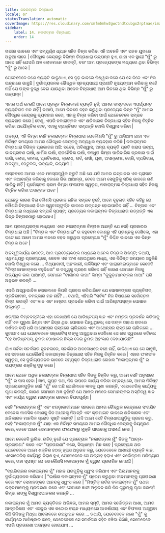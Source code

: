 ```yaml
---
title: ନକରାତ୍ମକ ଚିନ୍ତାଧାରା
locale: or
statusTranslation: automatic
coverImage: https://res.cloudinary.com/xmfm6mhw3gwctndtcubgx2rptnae/image/upload/v1740468922/small_cover_tratado_de_psicologia_revolucionaria_a4c0dca4e0.webp
sidebar:
    label: 14. ନକରାତ୍ମକ ଚିନ୍ତାଧାରା
    order: 14
---
```

ଗଭୀର ଭାବରେ ଏବଂ ସମ୍ପୂର୍ଣ୍ଣ ଧ୍ୟାନ ସହିତ ଚିନ୍ତା କରିବା ଏହି ଅବନତି ଏବଂ ପତନ ଯୁଗରେ ଅଡୁଆ ଲାଗେ | ବୌଦ୍ଧିକ କେନ୍ଦ୍ରରୁ ବିଭିନ୍ନ ଚିନ୍ତାଧାରା ଉତ୍ପନ୍ନ ହୁଏ, ଯାହା ଏକ ସ୍ଥାୟୀ "ମୁଁ" ରୁ ଆସେ ନାହିଁ ଯେପରି ଅଜ୍ଞ ଲୋକମାନେ ଭାବନ୍ତି, ବରଂ ଆମ ପ୍ରତ୍ୟେକଙ୍କ ମଧ୍ୟରେ ଥିବା ବିଭିନ୍ନ "ମୁଁ" ରୁ ଆସେ |

ଯେତେବେଳେ ଜଣେ ବ୍ୟକ୍ତି ଭାବୁଥାଏ, ସେ ଦୃଢ଼ ଭାବରେ ବିଶ୍ୱାସ କରେ ଯେ ସେ ନିଜେ ଏବଂ ନିଜ ଇଚ୍ଛାରେ ଭାବୁଛି | ଦୁର୍ଭାଗ୍ୟଜନକ ବୌଦ୍ଧିକ ସ୍ତନ୍ୟପାୟୀ ପ୍ରାଣୀଟି ହୃଦୟଙ୍ଗମ କରିବାକୁ ଚାହେଁ ନାହିଁ ଯେ ତାଙ୍କ ବୁଦ୍ଧି ଦେଇ ଯାଉଥିବା ଅନେକ ଚିନ୍ତାଧାରା ଆମ ଭିତରେ ଥିବା ବିଭିନ୍ନ "ମୁଁ" ରୁ ଉତ୍ପନ୍ନ |

ଏହାର ଅର୍ଥ ହେଉଛି ଆମେ ପ୍ରକୃତ ଚିନ୍ତାକାରୀ ବ୍ୟକ୍ତି ନୁହଁ; ଆମର ବାସ୍ତବରେ ଏପର୍ଯ୍ୟନ୍ତ ବ୍ୟକ୍ତିଗତ ମନ ନାହିଁ | ତଥାପି, ଆମେ ଭିତରେ ବହନ କରୁଥିବା ପ୍ରତ୍ୟେକ ଭିନ୍ନ "ମୁଁ" ଆମର ବୌଦ୍ଧିକ କେନ୍ଦ୍ରକୁ ବ୍ୟବହାର କରେ, ଏହାକୁ ଚିନ୍ତା କରିବା ପାଇଁ ଯେତେବେଳେ ସମ୍ଭବ ବ୍ୟବହାର କରେ | ତେଣୁ, ଏପରି ନକାରାତ୍ମକ ଏବଂ କ୍ଷତିକାରକ ଚିନ୍ତାଧାରା ସହିତ ନିଜକୁ ଚିହ୍ନିତ କରିବା ଅଯୌକ୍ତିକ ହେବ, ଏହାକୁ ବ୍ୟକ୍ତିଗତ ସମ୍ପତ୍ତି ବୋଲି ବିଶ୍ୱାସ କରିବା |

ଅବଶ୍ୟ, ଏହି କିମ୍ବା ସେହି ନକାରାତ୍ମକ ଚିନ୍ତାଧାରା ଯେକୌଣସି "ମୁଁ" ରୁ ଆସିଥାଏ ଯାହା ଏକ ନିର୍ଦ୍ଦିଷ୍ଟ ସମୟରେ ଆମର ବୌଦ୍ଧିକ କେନ୍ଦ୍ରକୁ ଅତ୍ୟଧିକ ବ୍ୟବହାର କରିଛି | ନକାରାତ୍ମକ ଚିନ୍ତାଧାରା ବିଭିନ୍ନ ପ୍ରକାରର ଅଛି: ସନ୍ଦେହ, ଅବିଶ୍ୱାସ, ଅନ୍ୟ ବ୍ୟକ୍ତି ପ୍ରତି ଖରାପ ଇଚ୍ଛା, ଭାବପ୍ରବଣ ଇର୍ଷା, ଧାର୍ମିକ ଇର୍ଷା, ରାଜନୈତିକ ଇର୍ଷା, ବନ୍ଧୁତା କିମ୍ବା ପାରିବାରିକ ପ୍ରକାର ପାଇଁ ଇର୍ଷା, ଲୋଭ, କାମନା, ପ୍ରତିଶୋଧ, କ୍ରୋଧ, ଗର୍ବ, ଈର୍ଷା, ଘୃଣା, ଅସନ୍ତୋଷ, ଚୋରି, ବ୍ୟଭିଚାର, ଅଳସୁଆ, ପେଟୁକତା, ଇତ୍ୟାଦି, ଇତ୍ୟାଦି |

ବାସ୍ତବରେ ଆମର ଏତେ ମନସ୍ତାତ୍ତ୍ୱିକ ତ୍ରୁଟି ଅଛି ଯେ ଯଦି ଆମର ଇସ୍ପାତର ଏକ ପ୍ରାସାଦ ଏବଂ କଥାବାର୍ତ୍ତା କରିବାକୁ ହଜାରେ ଜିଭ ଥାଆନ୍ତା, ତେବେ ଆମେ ସେଗୁଡ଼ିକୁ ସଠିକ୍ ଭାବରେ ଗଣି ପାରିବୁ ନାହିଁ | ପୂର୍ବୋକ୍ତର କ୍ରମ କିମ୍ବା ଫଳାଫଳ ସ୍ୱରୂପ, ନକାରାତ୍ମକ ଚିନ୍ତାଧାରା ସହିତ ନିଜକୁ ଚିହ୍ନିତ କରିବା ଅସଙ୍ଗତ ଅଟେ |

ଯେହେତୁ କାରଣ ବିନା କୌଣସି ପ୍ରଭାବ ରହିବା ସମ୍ଭବ ନୁହେଁ, ଆମେ ଦୃଢ଼ତାର ସହିତ କହିଛୁ ଯେ କୌଣସି ଚିନ୍ତାଧାରା ନିଜେ ସ୍ୱତଃସ୍ଫୁର୍ତ୍ତ ଭାବରେ ଉତ୍ପନ୍ନ ହୋଇପାରିବ ନାହିଁ ... ଚିନ୍ତାକ ଏବଂ ଚିନ୍ତାଧାରା ମଧ୍ୟରେ ସମ୍ପର୍କ ସ୍ପଷ୍ଟ; ପ୍ରତ୍ୟେକ ନକାରାତ୍ମକ ଚିନ୍ତାଧାରାର ଉତ୍ପତ୍ତି ଏକ ଭିନ୍ନ ଚିନ୍ତାକଠାରୁ ହୋଇଥାଏ |

ଆମ ପ୍ରତ୍ୟେକଙ୍କ ମଧ୍ୟରେ ଏତେ ନକାରାତ୍ମକ ଚିନ୍ତାକ ଅଛନ୍ତି ଯେ ସେହି ପ୍ରକାରର ଚିନ୍ତାଧାରା ଅଛି | "ଚିନ୍ତାକ ଏବଂ ଚିନ୍ତାଧାରା" ର ବହୁବଚନ କୋଣରୁ ଏହି ପ୍ରଶ୍ନକୁ ଦେଖିଲେ, ଏହା ଘଟେ ଯେ ଆମେ ଆମର ମନରେ ବହନ କରୁଥିବା ପ୍ରତ୍ୟେକ "ମୁଁ" ନିଶ୍ଚିତ ଭାବରେ ଏକ ଭିନ୍ନ ଚିନ୍ତାକ ଅଟେ |

ଅନସ୍ୱୀକାର୍ଯ୍ୟ ଭାବରେ, ଆମ ପ୍ରତ୍ୟେକଙ୍କ ମଧ୍ୟରେ ଅନେକ ଚିନ୍ତାକ ଅଛନ୍ତି; ତଥାପି, ଏଥିମଧ୍ୟରୁ ପ୍ରତ୍ୟେକେ, କେବଳ ଏକ ଅଂଶ ହୋଇଥିଲେ ମଧ୍ୟ, ଏକ ନିର୍ଦ୍ଦିଷ୍ଟ ସମୟରେ ସବୁକିଛି ବୋଲି ବିଶ୍ୱାସ କରେ ... ମିଥ୍ୟାବାଦୀ, ଅହଂକାରୀ, ନାର୍କିସିଷ୍ଟ ଏବଂ ପାରାନୋଇଡ୍ମାନେ କେବେବି "ଚିନ୍ତାକମାନଙ୍କର ବହୁବିଧତା" ର ତତ୍ତ୍ୱକୁ ଗ୍ରହଣ କରିବେ ନାହିଁ କାରଣ ସେମାନେ ନିଜକୁ ଅତ୍ୟଧିକ ଭଲ ପାଆନ୍ତି, ସେମାନେ "ଟାର୍ଜାନର ବାପା" କିମ୍ବା "କୁକୁଡ଼ାମାନଙ୍କର ମାଆ" ପରି ଅନୁଭବ କରନ୍ତି ...

ଏପରି ଅସ୍ୱାଭାବିକ ଲୋକମାନେ କିପରି ଗ୍ରହଣ କରିପାରିବେ ଯେ ସେମାନଙ୍କର ବ୍ୟକ୍ତିଗତ, ପ୍ରତିଭାବାନ, ଚମତ୍କାର ମନ ନାହିଁ? ... ତଥାପି, ଏହିପରି "ସର୍ବଜ୍ଞ" ନିଜ ବିଷୟରେ ସର୍ବୋତ୍ତମ ଚିନ୍ତା କରନ୍ତି ଏବଂ ଜ୍ଞାନ ଏବଂ ନମ୍ରତା ପ୍ରଦର୍ଶନ କରିବା ପାଇଁ ଆରିଷ୍ଟପସ୍ଙ୍କ ପୋଷାକ ପିନ୍ଧନ୍ତି ...

ଶତାବ୍ଦୀର କିମ୍ବଦନ୍ତୀରେ ଏହା ଲେଖାଅଛି ଯେ ଆରିଷ୍ଟପସ୍ ଜ୍ଞାନ ଏବଂ ନମ୍ରତା ପ୍ରଦର୍ଶନ କରିବାକୁ ଚାହିଁ ଏକ ପୁରୁଣା ଛିଣ୍ଡା ଏବଂ ଛିଦ୍ର ଥିବା ପୋଷାକ ପିନ୍ଧିଥିଲେ; ସେ ତାଙ୍କ ଡାହାଣ ହାତରେ ଦର୍ଶନର ବାଡ଼ି ଧରି ଆଥେନ୍ସର ରାସ୍ତାରେ ଚାଲିଗଲେ ଏବଂ ଆଥେନ୍ସର ରାସ୍ତାରେ ଚାଲିଗଲେ ... କୁହାଯାଏ ଯେ ଯେତେବେଳେ ସକ୍ରେଟିସ୍ ତାଙ୍କୁ ଆସୁଥିବାର ଦେଖିଲେ ସେ ଉଚ୍ଚ ସ୍ୱରରେ କହିଲେ: "ହେ ଆରିଷ୍ଟପସ୍, ତୁମର ପୋଷାକର ଛିଦ୍ର ଦେଇ ତୁମର ଅହଂକାର ଦେଖାଯାଉଛି!"

ଯିଏ ସର୍ବଦା ସତର୍କତାର ନୂତନତାରେ, ସତର୍କତାର ଅବବୋଧରେ ବଞ୍ଚେ ନାହିଁ, ଭାବିଥାଏ ଯେ ସେ ଭାବୁଛି, ସେ ସହଜରେ ଯେକୌଣସି ନକାରାତ୍ମକ ଚିନ୍ତାଧାରା ସହିତ ନିଜକୁ ଚିହ୍ନିତ କରେ | ଏହାର ଫଳାଫଳ ସ୍ୱରୂପ, ସେ ଦୁର୍ଭାଗ୍ୟଜନକ ଭାବରେ ସମ୍ପୃକ୍ତ ଚିନ୍ତାଧାରାର ଲେଖକ "ନକାରାତ୍ମକ ମୁଁ" ର ଭୟଙ୍କର ଶକ୍ତିକୁ ଦୃଢ଼ କରେ |

ଆମେ ଯେତେ ଅଧିକ ନକାରାତ୍ମକ ଚିନ୍ତାଧାରା ସହିତ ନିଜକୁ ଚିହ୍ନିତ କରୁ, ଆମେ ସେହି ଅନୁସାରେ "ମୁଁ" ର ଦାସ ହେବା | ଜ୍ଞାନ, ଗୁପ୍ତ ପଥ, ନିଜ ଉପରେ କାର୍ଯ୍ୟ କରିବା ସମ୍ବନ୍ଧରେ, ଆମର ନିର୍ଦ୍ଦିଷ୍ଟ ପ୍ରଲୋଭନଗୁଡ଼ିକ ସେହି "ମୁଁ" ରେ ଅଛି ଯେଉଁମାନେ ଜ୍ଞାନକୁ ଘୃଣା କରନ୍ତି, ଏସୋଟେରିକ୍ କାର୍ଯ୍ୟକୁ ଘୃଣା କରନ୍ତି, କାରଣ ସେମାନେ ଅଜ୍ଞ ନୁହଁନ୍ତି ଯେ ଆମର ମନରେ ସେମାନଙ୍କର ଅସ୍ତିତ୍ୱ ଜ୍ଞାନ ଏବଂ କାର୍ଯ୍ୟ ଦ୍ୱାରା ମାରାତ୍ମକ ଭାବରେ ବିପଦପୂର୍ଣ୍ଣ |

ସେହି "ନକାରାତ୍ମକ ମୁଁ" ଏବଂ ଝଗଡ଼ାକାରୀମାନେ ସହଜରେ ଆମର ବୌଦ୍ଧିକ କେନ୍ଦ୍ରରେ ସଂରକ୍ଷିତ କେତେକ ମାନସିକ କୋଣକୁ ନିଜ ଅଧୀନକୁ ନିଅନ୍ତି ଏବଂ କ୍ରମାଗତ ଭାବରେ କ୍ଷତିକାରକ ଏବଂ କ୍ଷତିକାରକ ମାନସିକ ସ୍ରୋତ ସୃଷ୍ଟି କରନ୍ତି | ଯଦି ଆମେ ସେହି ଚିନ୍ତାଧାରାଗୁଡ଼ିକୁ ଗ୍ରହଣ କରୁ, ସେହି "ନକାରାତ୍ମକ ମୁଁ" ଯାହା ଏକ ନିର୍ଦ୍ଦିଷ୍ଟ ସମୟରେ ଆମର ବୌଦ୍ଧିକ କେନ୍ଦ୍ରକୁ ନିୟନ୍ତ୍ରଣ କରେ, ତେବେ ଆମେ ସେମାନଙ୍କର ଫଳାଫଳରୁ ମୁକ୍ତି ପାଇବାକୁ ଅସମର୍ଥ ହେବା |

ଆମେ କେବେବି ଭୁଲିବା ଉଚିତ୍ ନୁହେଁ ଯେ ପ୍ରତ୍ୟେକ "ନକାରାତ୍ମକ ମୁଁ" ନିଜକୁ "ଆତ୍ମ-ପ୍ରତାରଣା" କରେ ଏବଂ "ପ୍ରତାରଣା" କରେ, ସିଦ୍ଧାନ୍ତ: ମିଛ କହେ | ପ୍ରତ୍ୟେକ ଥର ଯେତେବେଳେ ଆମେ ଶକ୍ତିର ହଠାତ୍ ହ୍ରାସ ଅନୁଭବ କରୁ, ଯେତେବେଳେ ଆଶାୟୀ ବ୍ୟକ୍ତି ଜ୍ଞାନ, ଏସୋଟେରିକ୍ କାର୍ଯ୍ୟରୁ ନିରାଶ ହୁଏ, ଯେତେବେଳେ ସେ ଉତ୍ସାହ ହରାଏ ଏବଂ ସର୍ବୋତ୍ତମ ପରିତ୍ୟାଗ କରେ, ତାହା ସ୍ପଷ୍ଟ ଯେ ସେ କୌଣସି ନକାରାତ୍ମକ ମୁଁ ଦ୍ୱାରା ପ୍ରତାରିତ ହୋଇଛି |

"ବ୍ୟଭିଚାରର ନକାରାତ୍ମକ ମୁଁ" ମହାନ ଘରଗୁଡ଼ିକୁ ଧ୍ୱଂସ କରିଥାଏ ଏବଂ ପିଲାମାନଙ୍କୁ ଦୁର୍ଭାଗ୍ୟଜନକ କରିଥାଏ | "ଇର୍ଷାର ନକାରାତ୍ମକ ମୁଁ" ପ୍ରେମ କରୁଥିବା ଜୀବମାନଙ୍କୁ ପ୍ରତାରଣା କରେ ଏବଂ ସେମାନଙ୍କର ଆନନ୍ଦକୁ ଧ୍ୱଂସ କରେ | "ମିଷ୍ଟିକ୍ ଗର୍ବର ନକାରାତ୍ମକ ମୁଁ" ପଥର ଭକ୍ତମାନଙ୍କୁ ପ୍ରତାରଣା କରେ ଏବଂ ସେମାନେ ଜ୍ଞାନୀ ଅନୁଭବ କରି ନିଜ ଗୁରୁଙ୍କୁ ଘୃଣା କରନ୍ତି କିମ୍ବା ତାଙ୍କୁ ବିଶ୍ୱାସଘାତକତା କରନ୍ତି ...

ନକାରାତ୍ମକ ମୁଁ ଆମର ବ୍ୟକ୍ତିଗତ ଅଭିଜ୍ଞତା, ଆମର ସ୍ମୃତି, ଆମର ସର୍ବୋତ୍ତମ ଆଶା, ଆମର ଆନ୍ତରିକତା ଏବଂ ଏସବୁର ଏକ କଠୋର ଚୟନ ମାଧ୍ୟମରେ ଆକର୍ଷଣୀୟ ଏବଂ ବିଫଳତା ଆସୁଥିବା କିଛି ଜିନିଷକୁ ମିଥ୍ୟା ଆଲୋକରେ ଉପସ୍ଥାପନ କରେ ... ତଥାପି, ଯେତେବେଳେ ଜଣେ "ମୁଁ" କୁ କାର୍ଯ୍ୟରେ ଆବିଷ୍କାର କରେ, ଯେତେବେଳେ ସେ ସତର୍କତାର ସହିତ ବଞ୍ଚିବା ଶିଖିଛି, ସେତେବେଳେ ଏପରି ପ୍ରତାରଣା ଅସମ୍ଭବ ହୋଇଯାଏ ...

